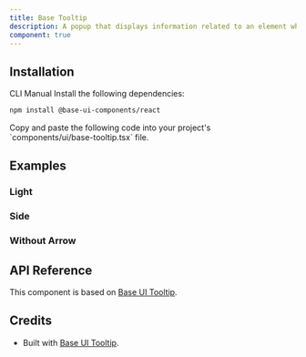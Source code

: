 ```yaml
---
title: Base Tooltip
description: A popup that displays information related to an element when the element receives keyboard focus or the mouse hovers over it. Built on top of Base UI Tooltip component with shadcn styling.
component: true
---
```


<ExamplePreview path="base-tooltip/default" />

## Installation

<Tabs defaultValue="cli">

<TabsList>
  <TabsTrigger value="cli">CLI</TabsTrigger>
  <TabsTrigger value="manual">Manual</TabsTrigger>
</TabsList>

<TabsContent value="cli">
  <CliCommands name="base-tooltip" />
</TabsContent>

<TabsContent value="manual">    
<Steps>

<Step>
Install the following dependencies:

```bash
npm install @base-ui-components/react
```

</Step>

<Step>
Copy and paste the following code into your project's `components/ui/base-tooltip.tsx` file.

<ComponentPreview name="base-tooltip" />

</Step>

</Steps>

</TabsContent>

</Tabs>

## Examples

### Light

<ExamplePreview path="base-tooltip/light" />

### Side

<ExamplePreview path="base-tooltip/side" />

### Without Arrow

<ExamplePreview path="base-tooltip/without-arrow" />

## API Reference

This component is based on [Base UI Tooltip](https://base-ui.com/react/components/tooltip).

## Credits

- Built with [Base UI Tooltip](https://base-ui.com/react/components/tooltip).
